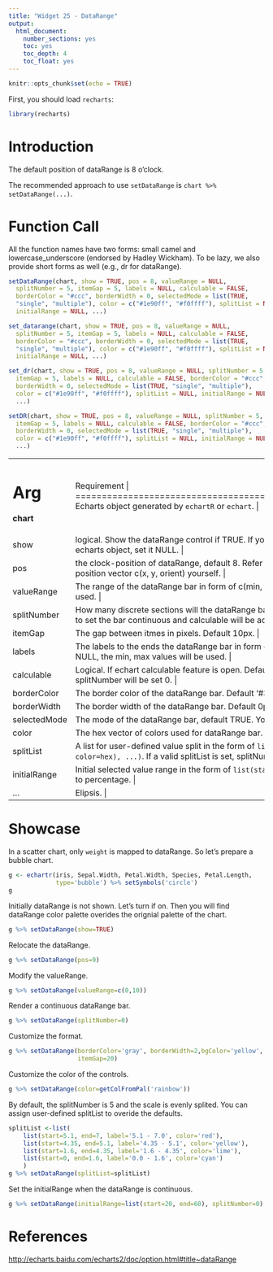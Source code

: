 ```yaml
---
title: "Widget 25 - DataRange"
output: 
  html_document: 
    number_sections: yes
    toc: yes
    toc_depth: 4
    toc_float: yes
---
```


```r
knitr::opts_chunk$set(echo = TRUE)
```

First, you should load `recharts`:
```r
library(recharts)
```

# Introduction

The default position of dataRange is 8 o'clock.

The recommended approach to use `setDataRange` is `chart %>% setDataRange(...)`.

# Function Call

All the function names have two forms: small camel and lowercase_underscore (endorsed by Hadley Wickham). To be lazy, we also provide short forms as well (e.g., dr for dataRange).

```r
setDataRange(chart, show = TRUE, pos = 8, valueRange = NULL,
  splitNumber = 5, itemGap = 5, labels = NULL, calculable = FALSE,
  borderColor = "#ccc", borderWidth = 0, selectedMode = list(TRUE,
  "single", "multiple"), color = c("#1e90ff", "#f0ffff"), splitList = NULL,
  initialRange = NULL, ...)

set_datarange(chart, show = TRUE, pos = 8, valueRange = NULL,
  splitNumber = 5, itemGap = 5, labels = NULL, calculable = FALSE,
  borderColor = "#ccc", borderWidth = 0, selectedMode = list(TRUE,
  "single", "multiple"), color = c("#1e90ff", "#f0ffff"), splitList = NULL,
  initialRange = NULL, ...)

set_dr(chart, show = TRUE, pos = 8, valueRange = NULL, splitNumber = 5,
  itemGap = 5, labels = NULL, calculable = FALSE, borderColor = "#ccc",
  borderWidth = 0, selectedMode = list(TRUE, "single", "multiple"),
  color = c("#1e90ff", "#f0ffff"), splitList = NULL, initialRange = NULL,
  ...)

setDR(chart, show = TRUE, pos = 8, valueRange = NULL, splitNumber = 5,
  itemGap = 5, labels = NULL, calculable = FALSE, borderColor = "#ccc",
  borderWidth = 0, selectedMode = list(TRUE, "single", "multiple"),
  color = c("#1e90ff", "#f0ffff"), splitList = NULL, initialRange = NULL,
  ...)
```

+-------------+----------------------------------------------------------------+
|   Arg       |  Requirement                                                |
+=============+================================================================+
| **chart**   | Echarts object generated by `echartR` or `echart`.  |
+-------------+----------------------------------------------------------------+
| show        | logical. Show the dataRange control if TRUE. If you want to remove dataRange from the echarts object, set it NULL. |
+-------------+----------------------------------------------------------------+
| pos         | the clock-position of dataRange, default 8. Refer to vecPos. Or you can define the position vector c(x, y, orient) yourself. |
+-------------+----------------------------------------------------------------+
| valueRange  | The range of the dataRange bar in form of c(min, max). If NULL, echarts default will be used. |
+-------------+----------------------------------------------------------------+
| splitNumber | How many discrete sections will the dataRange bar be divided into. Default 5. Set it to 0 to set the bar continuous and calculable will be accordingly set TRUE. |
+-------------+----------------------------------------------------------------+
| itemGap     | The gap between itmes in pixels. Default 10px. |
+-------------+----------------------------------------------------------------+
| labels      | The labels to the ends the dataRange bar in form `c('high end', 'low end')`. Default NULL, the min, max values will be used. |
+-------------+----------------------------------------------------------------+
| calculable  | Logical. If echart calculable feature is open. Default FALSE. If set calculable TRUE, splitNumber will be set 0. |
+-------------+----------------------------------------------------------------+
| borderColor | The border color of the dataRange bar. Default '#333'. |
+-------------+----------------------------------------------------------------+
| borderWidth | The border width of the dataRange bar. Default 0px (not shown). |
+-------------+----------------------------------------------------------------+
| selectedMode| The mode of the dataRange bar, default TRUE. You can also set it 'single' or 'multiple'. |
+-------------+----------------------------------------------------------------+
| color       | The hex vector of colors used for dataRange bar. Default c("#1e90ff", "#f0ffff"). |
+-------------+----------------------------------------------------------------+
| splitList   | A list for user-defined value split in the form of `list(list(start=m`, `end=n, label=x,` `color=hex), ...)`. If a valid splitList is set, splitNumber will be disabled. |
+-------------+----------------------------------------------------------------+
|initialRange | Initial selected value range in the form of `list(start=m, end=n)`, of which `m` and `n` all refer to percentage. |
+-------------+----------------------------------------------------------------+
| ...         | Elipsis. |
+-------------+----------------------------------------------------------------+

# Showcase

In a scatter chart, only `weight` is mapped to dataRange. So let's prepare a bubble chart.

```r
g <- echartr(iris, Sepal.Width, Petal.Width, Species, Petal.Length,
             type='bubble') %>% setSymbols('circle')
g
```

Initially dataRange is not shown. Let's turn if on. Then you will find dataRange color palette overides the orignial palette of the chart.
```r
g %>% setDataRange(show=TRUE)
```

Relocate the dataRange.
```r
g %>% setDataRange(pos=9)
```

Modify the valueRange.
```r
g %>% setDataRange(valueRange=c(0,10))
```

Render a continuous dataRange bar.
```r
g %>% setDataRange(splitNumber=0)
```

Customize the format.
```r
g %>% setDataRange(borderColor='gray', borderWidth=2,bgColor='yellow', 
                   itemGap=20)
```

Customize the color of the controls.
```r
g %>% setDataRange(color=getColFromPal('rainbow'))
```

By default, the splitNumber is 5 and the scale is evenly splited. You can assign user-defined splitList to overide the defaults.
```r
splitList <-list(
    list(start=5.1, end=7, label='5.1 - 7.0', color='red'),
    list(start=4.35, end=5.1, label='4.35 - 5.1', color='yellow'),
    list(start=1.6, end=4.35, label='1.6 - 4.35', color='lime'),
    list(start=0, end=1.6, label='0.0 - 1.6', color='cyan')
    )
g %>% setDataRange(splitList=splitList)
```

Set the initialRange when the dataRange is continuous.
```r
g %>% setDataRange(initialRange=list(start=20, end=60), splitNumber=0)
```

# References

<http://echarts.baidu.com/echarts2/doc/option.html#title~dataRange>
